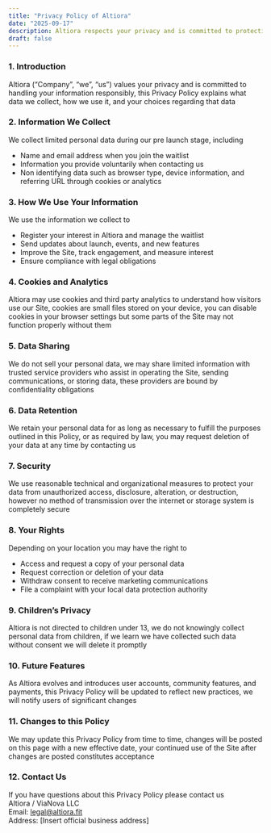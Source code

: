 ```yaml
---
title: "Privacy Policy of Altiora"
date: "2025-09-17"
description: Altiora respects your privacy and is committed to protecting your personal information This Privacy Policy explains how we collect use and safeguard your data
draft: false
---
```


### 1. Introduction
Altiora (“Company”, “we”, “us”) values your privacy and is committed to handling your information responsibly, this Privacy Policy explains what data we collect, how we use it, and your choices regarding that data  

### 2. Information We Collect
We collect limited personal data during our pre launch stage, including  
- Name and email address when you join the waitlist  
- Information you provide voluntarily when contacting us  
- Non identifying data such as browser type, device information, and referring URL through cookies or analytics  

### 3. How We Use Your Information
We use the information we collect to  
- Register your interest in Altiora and manage the waitlist  
- Send updates about launch, events, and new features  
- Improve the Site, track engagement, and measure interest  
- Ensure compliance with legal obligations  

### 4. Cookies and Analytics
Altiora may use cookies and third party analytics to understand how visitors use our Site, cookies are small files stored on your device, you can disable cookies in your browser settings but some parts of the Site may not function properly without them  

### 5. Data Sharing
We do not sell your personal data, we may share limited information with trusted service providers who assist in operating the Site, sending communications, or storing data, these providers are bound by confidentiality obligations  

### 6. Data Retention
We retain your personal data for as long as necessary to fulfill the purposes outlined in this Policy, or as required by law, you may request deletion of your data at any time by contacting us  

### 7. Security
We use reasonable technical and organizational measures to protect your data from unauthorized access, disclosure, alteration, or destruction, however no method of transmission over the internet or storage system is completely secure  

### 8. Your Rights
Depending on your location you may have the right to  
- Access and request a copy of your personal data  
- Request correction or deletion of your data  
- Withdraw consent to receive marketing communications  
- File a complaint with your local data protection authority  

### 9. Children’s Privacy
Altiora is not directed to children under 13, we do not knowingly collect personal data from children, if we learn we have collected such data without consent we will delete it promptly  

### 10. Future Features
As Altiora evolves and introduces user accounts, community features, and payments, this Privacy Policy will be updated to reflect new practices, we will notify users of significant changes  

### 11. Changes to this Policy
We may update this Privacy Policy from time to time, changes will be posted on this page with a new effective date, your continued use of the Site after changes are posted constitutes acceptance  

### 12. Contact Us
If you have questions about this Privacy Policy please contact us  
Altiora / ViaNova LLC  
Email: legal@altiora.fit  
Address: [Insert official business address]  
